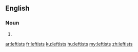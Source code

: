 ==English==

===Noun===
{{head|en}}

# {{plural of|leftist}}

[[ar:leftists]]
[[fr:leftists]]
[[ku:leftists]]
[[hu:leftists]]
[[my:leftists]]
[[zh:leftists]]